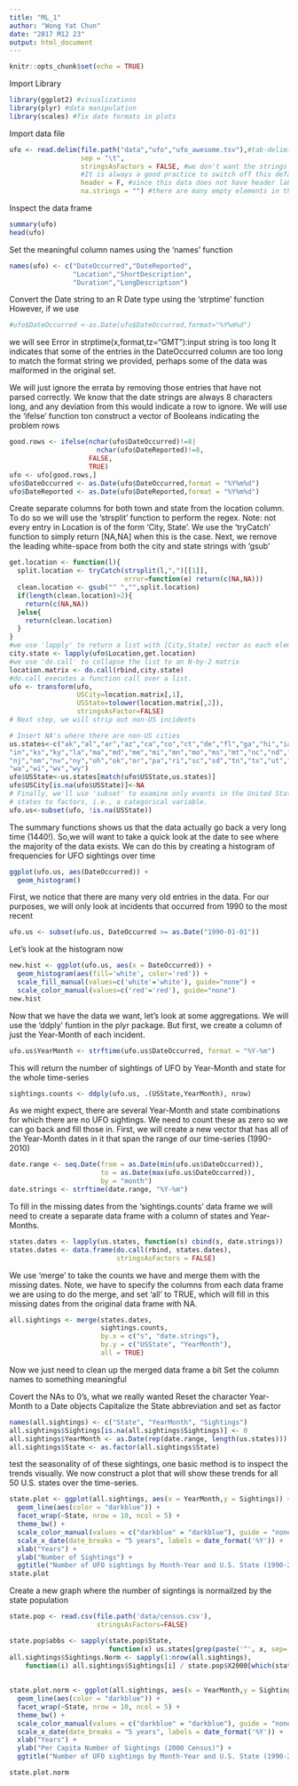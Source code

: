```yaml
---
title: "ML_1"
author: "Wong Yat Chun"
date: "2017 M12 23"
output: html_document
---
```


```r
knitr::opts_chunk$set(echo = TRUE)
```

Import Library
```r
library(ggplot2) #visualizations
library(plyr) #data manipulation
library(scales) #fix date formats in plots
```

Import data file
```r
ufo <- read.delim(file.path("data","ufo","ufo_awesome.tsv"),#tab-delimited file, use 'read.delim' and set the separator
                  sep = "\t",
                  stringsAsFactors = FALSE, #we don't want the strings to be converted to factor types
                  #It is always a good practice to switch off this default
                  header = F, #since this data does not have header labels in the first row
                  na.strings = "") #there are many empty elements in the data, and we want to set those to the special R value NA
```

Inspect the data frame
```r
summary(ufo)
head(ufo)
```

Set the meaningful column names using the 'names' function
```r
names(ufo) <- c("DateOccurred","DateReported",
                "Location","ShortDescription",
                "Duration","LongDescription")
```

Convert the Date string to an R Date type using the 'strptime' function
However, if we use
```r
#ufo$DateOccurred <-as.Date(ufo$DateOccurred,format="%Y%m%d")
```
we will see
Error in strptime(x,format,tz="GMT"):input string is too long
It indicates that some of the entries in the DateOccurred column are too long to match the format string we provided, perhaps some of the data was malformed in the original set.

We will just ignore the errata by removing those entries that have not parsed correctly. We know that the date strings are always 8 characters long, and any deviation from this would indicate a row to ignore. We will use the 'ifelse' function ton construct a vector of Booleans indicating the problem rows

```r
good.rows <- ifelse(nchar(ufo$DateOccurred)!=8|
                      nchar(ufo$DateReported)!=8,
                    FALSE,
                    TRUE)
ufo <- ufo[good.rows,]
ufo$DateOccurred <- as.Date(ufo$DateOccurred,format = "%Y%m%d")
ufo$DateReported <- as.Date(ufo$DateReported,format = "%Y%m%d")
```

Create separate columns for both town and state from the location column. To do so we will use the 'strsplit' function to perform the regex.
Note: not every entry in Location is of the form 'City, State'. We use the 'tryCatch' function to simply return [NA,NA] when this is the case. Next, we remove the leading white-space from both the city and state strings with 'gsub'
```r
get.location <- function(l){
  split.location <- tryCatch(strsplit(l,",")[[1]],
                             error=function(e) return(c(NA,NA)))
  clean.location <- gsub("^ ","",split.location)
  if(length(clean.location)>2){
    return(c(NA,NA))
  }else{
    return(clean.location)
  }
}
#we use 'lapply' to return a list with [City,State] vector as each element
city.state <- lapply(ufo$Location,get.location)
#we use 'do.call' to collapse the list to an N-by-2 matrix
location.matrix <- do.call(rbind,city.state)
#do.call executes a function call over a list.
ufo <- transform(ufo,
                 USCity=location.matrix[,1],
                 USState=tolower(location.matrix[,2]),
                 stringsAsFactor=FALSE)
# Next step, we will strip out non-US incidents

# Insert NA's where there are non-US cities
us.states<-c("ak","al","ar","az","ca","co","ct","de","fl","ga","hi","ia","id","il",
"in","ks","ky","la","ma","md","me","mi","mn","mo","ms","mt","nc","nd","ne","nh",
"nj","nm","nv","ny","oh","ok","or","pa","ri","sc","sd","tn","tx","ut","va","vt",
"wa","wi","wv","wy")
ufo$USState<-us.states[match(ufo$USState,us.states)]
ufo$USCity[is.na(ufo$USState)]<-NA
# Finally, we'll use 'subset' to examine only events in the United States and convert 
# states to factors, i.e., a categorical variable.
ufo.us<-subset(ufo, !is.na(USState))
```

The summary functions shows us that the data actually go back a very long time (1440!). So,we will want to take a quick look at the date to see where the majority of the data exists. We can do this by creating a histogram of frequencies for UFO sightings over time
```r

ggplot(ufo.us, aes(DateOccurred)) +
  geom_histogram() 

```

First, we notice that there are many very old entries in the data.  For our purposes, we will only look at incidents that occurred from 1990 to the most recent
```r
ufo.us <- subset(ufo.us, DateOccurred >= as.Date("1990-01-01"))
```
Let's look at the histogram now
```r
new.hist <- ggplot(ufo.us, aes(x = DateOccurred)) +
  geom_histogram(aes(fill='white', color='red')) +
  scale_fill_manual(values=c('white'='white'), guide="none") +
  scale_color_manual(values=c('red'='red'), guide="none") 
new.hist
```
Now that we have the data we want, let's look at some aggregations.  We will use the 'ddply' funtion in the plyr package. But first, we create a column of just the Year-Month of each incident.
```r
ufo.us$YearMonth <- strftime(ufo.us$DateOccurred, format = "%Y-%m")
```
This will return the number of sightings of UFO by Year-Month and state for the whole time-series
```R
sightings.counts <- ddply(ufo.us, .(USState,YearMonth), nrow)
```
As we might expect, there are several Year-Month and state combinations for which there are no  UFO sightings.  We need to count these as zero so we can go back and fill those in. First, we will create a new vector that has all of the Year-Month dates in it that span the range of our time-series (1990-2010)
```R
date.range <- seq.Date(from = as.Date(min(ufo.us$DateOccurred)),
                       to = as.Date(max(ufo.us$DateOccurred)),
                       by = "month")
date.strings <- strftime(date.range, "%Y-%m")
```
To fill in the missing dates from the 'sightings.counts' data frame we will need to create a separate data frame with a column of states and Year-Months.
```r
states.dates <- lapply(us.states, function(s) cbind(s, date.strings))
states.dates <- data.frame(do.call(rbind, states.dates),
                           stringsAsFactors = FALSE)
```

We use 'merge' to take the counts we have and merge them with the missing dates.  Note, we have to specify the columns from each data frame we are using to do the merge, and set 'all' to TRUE, which will fill in this missing dates from the original data frame with NA.
```r
all.sightings <- merge(states.dates,
                       sightings.counts,
                       by.x = c("s", "date.strings"),
                       by.y = c("USState", "YearMonth"),
                       all = TRUE)
```
Now we just need to clean up the merged data frame a bit
Set the column names to something meaningful

Covert the NAs to 0's, what we really wanted
Reset the character Year-Month to a Date objects
Capitalize the State abbreviation and set as factor
```r
names(all.sightings) <- c("State", "YearMonth", "Sightings")
all.sightings$Sightings[is.na(all.sightings$Sightings)] <- 0
all.sightings$YearMonth <- as.Date(rep(date.range, length(us.states)))
all.sightings$State <- as.factor(all.sightings$State)
```
test the seasonality of of these sightings, one basic method is to inspect the trends visually.  We now construct a plot that will show these trends for all 50 U.S. states over the time-series.
```r
state.plot <- ggplot(all.sightings, aes(x = YearMonth,y = Sightings)) +
  geom_line(aes(color = "darkblue")) +
  facet_wrap(~State, nrow = 10, ncol = 5) + 
  theme_bw() + 
  scale_color_manual(values = c("darkblue" = "darkblue"), guide = "none") +
  scale_x_date(date_breaks = "5 years", labels = date_format('%Y')) +
  xlab("Years") +
  ylab("Number of Sightings") +
  ggtitle("Number of UFO sightings by Month-Year and U.S. State (1990-2010)")
state.plot
```

Create a new graph where the number of signtings is normailzed by the state population
```r
state.pop <- read.csv(file.path('data/census.csv'),
                      stringsAsFactors=FALSE)

state.pop$abbs <- sapply(state.pop$State, 
                         function(x) us.states[grep(paste('^', x, sep=''), state.name)])
all.sightings$Sightings.Norm <- sapply(1:nrow(all.sightings), 
    function(i) all.sightings$Sightings[i] / state.pop$X2000[which(state.pop$abbs== all.sightings$State[i])])
    
    
state.plot.norm <- ggplot(all.sightings, aes(x = YearMonth,y = Sightings.Norm)) +
  geom_line(aes(color = "darkblue")) +
  facet_wrap(~State, nrow = 10, ncol = 5) + 
  theme_bw() + 
  scale_color_manual(values = c("darkblue" = "darkblue"), guide = "none") +
  scale_x_date(date_breaks = "5 years", labels = date_format('%Y')) +
  xlab("Years") +
  ylab("Per Capita Number of Sightings (2000 Census)") +
  ggtitle("Number of UFO sightings by Month-Year and U.S. State (1990-2010)")

state.plot.norm
```